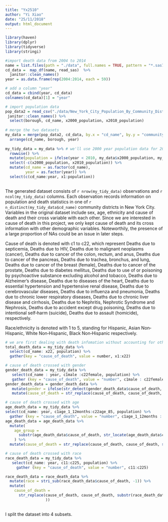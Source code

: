 ```yaml
---
title: "Yx2510"
author: "Yi Xiao"
date: "25/11/2018"
output: html_document
---
```

```r
library(haven)
library(dplyr)
library(tidyverse)
library(stringi)


```

```r
#import death data from 2004 to 2014
name = list.files(path = "./data", full.names = TRUE, pattern = "*.sas7bdat") 
cd_data =  map_df(name, read_sas)  %>%
  janitor::clean_names()
year = as.data.frame(rep(2004:2014, each = 59)) 

# add a column "year"
cd_data = cbind(year, cd_data) 
colnames(cd_data)[1] = "year"

# import population data
pop_data2 = read_csv("./data/New_York_City_Population_By_Community_Districts2.csv") %>%
 janitor::clean_names() %>%
  select(borough, cd_name, x2000_population, x2010_population)
  
# merge the two datasets
my_data = merge(pop_data2, cd_data, by.x = "cd_name", by.y = "community_district") %>%
  arrange(cd_name, borough, year) 
 
my_tidy_data = my_data %>% # we'll use 2000 year population data for 2000 - 2009, and 2010 year data for 2010 -2014 
  rowwise() %>%
  mutate(population = ifelse(year < 2010, my_data$x2000_population, my_data$x2010_population)) %>%
  select(-c(x2000_population, x2010_population)) %>% 
  mutate(cd_name = as.factor(cd_name),
         year = as.factor(year)) %>%
  select(c(cd_name:year, x1:population))
    
```

The generated dataset consists of `r nrow(my_tidy_data)` observations  and `r ncol(my_tidy_data)` columns. Each observation records information on population and death statistics in one of `r n_distinct(my_tidy_data$cd_name)` community districts in New York City. Variables in the original dataset include sex, age, ethnicity and cause of death and their cross variable with each other. Since we are interested in cause of death in this project, we only kept cause of death and its cross information with other demographic variables. Noteworthily, the presence of a large proportion of NAs could be an issue in later steps.

Cause of death is denoted with c1 to c22, which represent Deaths due to septicemia, Deaths due to HIV, Deaths due to malignant neoplasms (cancer), Deaths due to cancer of the colon, rectum, and anus, Deaths due to cancer of the pancreas, Deaths due to trachea, bronchus, and lung, Deaths due to cancer of the breast (female), Deaths due to cancer of the prostate, Deaths due to diabetes mellitus, Deaths due to use of or poisoning by psychoactive substance excluding alcohol and tobacco, Deaths due to Alzheimer's disease, Deaths due to diseases of the heart, Deaths due to essential hypertension and hypertensive renal disease, Deaths due to cerebrovascular diseases, Deaths due to influenza and pneumonia, Deaths due to chronic lower respiratory diseases, Deaths due to chronic liver disease and cirrhosis, Deaths due to Nephritis, Nephrotic Syndrome and Nephrosis, Deaths due to accident except drug poisoning, Deaths due to intentional self‐harm (suicide), Deaths due to assault (homicide), respectively. 

Race/ethnicity is denoted with 1 to 5, standing for Hispanic, Asian Non‐Hispanic, White Non‐Hispanic, Black Non‐Hispanic respectively.

```r
# we are first dealing with death infomation without accounting for other demographic characteristics
total_death_data = my_tidy_data %>%
  select(cd_name: x22, population) %>%
  gather(key = "cause_of_death", value = number, x1:x22)

# cause of death crossed with gender
gender_death_data = my_tidy_data %>%
   select(cd_name : year, c1male :c22female, population) %>%
   gather (key = "cause_of_death", value = "number", c1male : c22female) 
gender_death_data = gender_death_data %>%
   mutate(gender = ifelse(str_detect(gender_death_data$cause_of_death, "male"), "male", "female")) %>%
   mutate(cause_of_death = str_replace(cause_of_death, cause_of_death, substr(gender_death_data$cause_of_death, 1, 2) ))

# cause of death crossed with age 
age_death_data = my_tidy_data %>%
select(cd_name: year, c1age_1_12months:c22age_85, population) %>%
  gather (key = "cause_of_death", value = "number", c1age_1_12months : c22age_85) 
age_death_data = age_death_data %>% 
  mutate(
    age_group = 
      substr(age_death_data$cause_of_death, str_locate(age_death_data$cause_of_death, "age")[,1] + 4, length(age_death_data$cause_of_death))
    ) %>%
  mutate(cause_of_death = str_replace(cause_of_death, cause_of_death, substr(gender_death_data$cause_of_death, 0, (str_locate(age_death_data$cause_of_death, "age")[,1] -1))))

# cause of death crossed with race 
race_death_data = my_tidy_data %>%
   select(cd_name: year, c11:c225, population) %>%
     gather (key = "cause_of_death", value = "number", c11:c225) 

race_death_data = race_death_data %>% 
  mutate(race = stri_sub(race_death_data$cause_of_death, -1)) %>%
  mutate(
    cause_of_death = 
      str_replace(cause_of_death, cause_of_death, substr(race_death_data$cause_of_death, 1, length(race_death_data$cause_of_death)-3)
                  ))
   
```

I split the dataset into 4 subsets. 